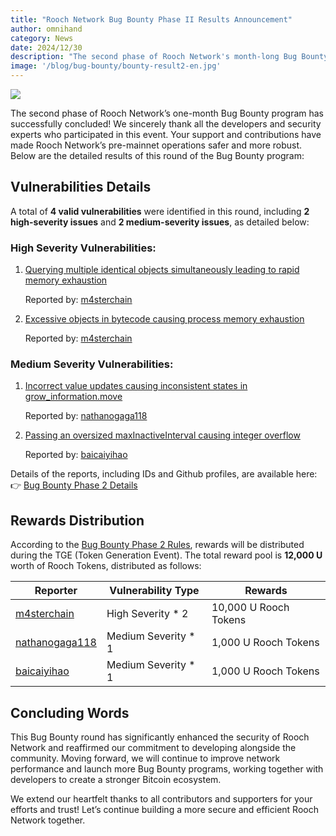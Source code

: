 ```yaml
---
title: "Rooch Network Bug Bounty Phase II Results Announcement"
author: omnihand
category: News
date: 2024/12/30
description: "The second phase of Rooch Network's month-long Bug Bounty program identified 4 vulnerabilities, including critical memory exhaustion and state inconsistency issues. This article details the vulnerabilities discovered, reward distribution plan, and security improvements made to the Rooch network."
image: '/blog/bug-bounty/bounty-result2-en.jpg'
---
```



<PostHeader />

![](/blog/bug-bounty/bounty-result2-en.jpg)

The second phase of Rooch Network’s one-month Bug Bounty program has successfully concluded! We sincerely thank all the developers and security experts who participated in this event. Your support and contributions have made Rooch Network’s pre-mainnet operations safer and more robust. Below are the detailed results of this round of the Bug Bounty program:

## Vulnerabilities Details

A total of **4 valid vulnerabilities** were identified in this round, including **2 high-severity issues** and **2 medium-severity issues**, as detailed below:

### High Severity Vulnerabilities:

1. [Querying multiple identical objects simultaneously leading to rapid memory exhaustion](https://github.com/rooch-network/rooch/security/advisories/GHSA-4382-rfr8-9698)
    
    Reported by: [m4sterchain](https://github.com/m4sterchain)
    
2. [Excessive objects in bytecode causing process memory exhaustion](https://github.com/rooch-network/rooch/security/advisories/GHSA-xfmq-crqf-429m)
    
    Reported by: [m4sterchain](https://github.com/m4sterchain)

### Medium Severity Vulnerabilities:

1. [Incorrect value updates causing inconsistent states in grow_information.move](https://github.com/rooch-network/rooch/security/advisories/GHSA-f737-542f-mjvg)
    
    Reported by: [nathanogaga118](https://github.com/nathanogaga118)
    
2. [Passing an oversized maxInactiveInterval causing integer overflow](https://github.com/rooch-network/rooch/security/advisories/GHSA-v477-4gc2-j6v4)
    
    Reported by: [baicaiyihao](https://github.com/baicaiyihao)
    

Details of the reports, including IDs and Github profiles, are available here: 👉 [Bug Bounty Phase 2 Details](https://github.com/rooch-network/rooch/issues/3113)

## Rewards Distribution

According to the [Bug Bounty Phase 2 Rules](https://rooch.network/blog/bug-bounty2), rewards will be distributed during the TGE (Token Generation Event). The total reward pool is **12,000 U** worth of Rooch Tokens, distributed as follows:

| Reporter                                            | Vulnerability Type  | Rewards               |
|-----------------------------------------------------|---------------------|-----------------------|
| [m4sterchain](https://github.com/m4sterchain)       | High Severity * 2   | 10,000 U Rooch Tokens |
| [nathanogaga118](https://github.com/nathanogaga118) | Medium Severity * 1 | 1,000 U Rooch Tokens  |
| [baicaiyihao](https://github.com/baicaiyihao)       | Medium Severity * 1 | 1,000 U Rooch Tokens  |

## Concluding Words

This Bug Bounty round has significantly enhanced the security of Rooch Network and reaffirmed our commitment to developing alongside the community. Moving forward, we will continue to improve network performance and launch more Bug Bounty programs, working together with developers to create a stronger Bitcoin ecosystem.

We extend our heartfelt thanks to all contributors and supporters for your efforts and trust! Let’s continue building a more secure and efficient Rooch Network together.
